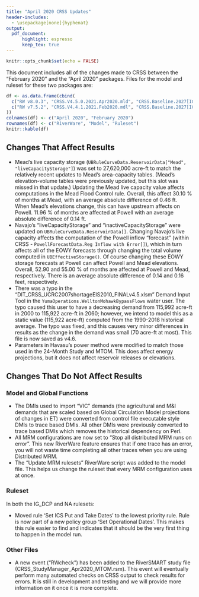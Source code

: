```yaml
---
title: "April 2020 CRSS Updates"
header-includes:
  - \usepackage[none]{hyphenat}
output: 
  pdf_document:
      highlight: espresso
      keep_tex: true
---
```


```r
knitr::opts_chunk$set(echo = FALSE)
```

This document includes all of the changes made to CRSS between the "February 2020" and the "April 2020" packages. Files for the model and ruleset for these two packages are:

<!-- update the RiverWare versions, model names, and ruleset names here. 
Top row should be current model, bottom row should be previous model -->

```r
df <- as.data.frame(cbind(
  c("RW v8.0.3", "CRSS.V4.5.0.2021.Apr2020.mld", "CRSS.Baseline.2027[IGDCP/NA].v4.4.1.rls"),  
  c("RW v7.5.2", "CRSS.V4.4.1.2021.Feb2020.mdl", "CRSS.Baseline.2027[IGDCP/NA].v4.4.0.rls")
))
colnames(df) <- c("April 2020", "February 2020")
rownames(df) <- c("RiverWare", "Model", "Ruleset")
knitr::kable(df)
```

## Changes That Affect Results

- Mead's live capacity storage (`UBRuleCurveData.ReservoirData["Mead", "liveCapacityStorage"]`) was set to 27,620,000 acre-ft to match the relatively recent updates to Mead's area-capacity tables. (Mead's elevation-volume tables were previously updated, but this slot was missed in that update.) Updating the Mead live capacity value affects computations in the Mead Flood Control rule. Overall, this affect 30.10 % of months at Mead, with an average absolute difference of 0.46 ft. When Mead’s elevations change, this can have upstream affects on Powell. 11.96 % of months are affected at Powell with an average absolute difference of 0.14 ft.
- \raggedright Navajo's "liveCapacityStorage" and "inactiveCapacityStorage" were updated on `UBRuleCurveData.ReservoirData[]`. Changing Navajo's live capacity affects the computation of the Powell inflow "forecast" (within CRSS - `PowellForecastData.Reg Inflow with Error[]`), which in turn affects all of the EOWY forecasts through changing the total volume computed in `UBEffectiveStorage()`. Of course changing these EOWY storage forecasts at Powell can affect Powell and Mead elevations. Overall, 52.90 and 55.00 % of months are affected at Powell and Mead, respectively. There is an average absolute difference of 0.14 and 0.16 feet, respectively.
- There was a typo in the "DIT_CRSS_UCRC2007shortageEIS2010_FINALv4.5.xlsm" Demand Input Tool in the `YumaOperations.WelltonMohawkBypassFlows` water user. The typo caused this user to have a decreasing demand from 115,992 acre-ft in 2000 to 115,922 acre-ft in 2060; however, we intend to model this as a static value (115,922 acre-ft) computed from the 1990-2018 historical average. The typo was fixed, and this causes very minor differences in results as the change in the demand was small (70 acre-ft at most). This file is now saved as v4.6.
- Parameters in Havasu's power method were modified to match those used in the 24-Month Study and MTOM. This does affect energy projections, but it does not affect reservoir releases or elevations.

## Changes That Do Not Affect Results

### Model and Global Functions

- The DMIs used to import "VIC" demands (the agricultural and M&I demands that are scaled based on Global Circulation Model projections of changes in ET) were converted from control file executable style DMIs to trace based DMIs. All other DMIs were previously converted to trace based DMIs which removes the historical dependency on Perl. 
- All MRM configurations are now set to "Stop all distributed MRM runs on error". This new RiverWare feature ensures that if one trace has an error, you will not waste time completing all other traces when you are using Distributed MRM.
- The "Update MRM rulesets" RiverWare script was added to the model file. This helps us change the ruleset that every MRM configuration uses at once.

### Ruleset

In both the IG_DCP and NA rulesets:

- Moved rule 'Set ICS Put and Take Dates' to the lowest priority rule. Rule is now part of a new policy group 'Set Operational Dates'. This makes this rule easier to find and indicates that it should be the very first thing to happen in the model run.

### Other Files 

- \raggedright A new event ("RWcheck") has been added to the RiverSMART study file (CRSS_StudyManager_Apr2020_MTOM.rsm). This event will eventually perform many automated checks on CRSS output to check results for errors. It is still in development and testing and we will provide more information on it once it is more complete. 

